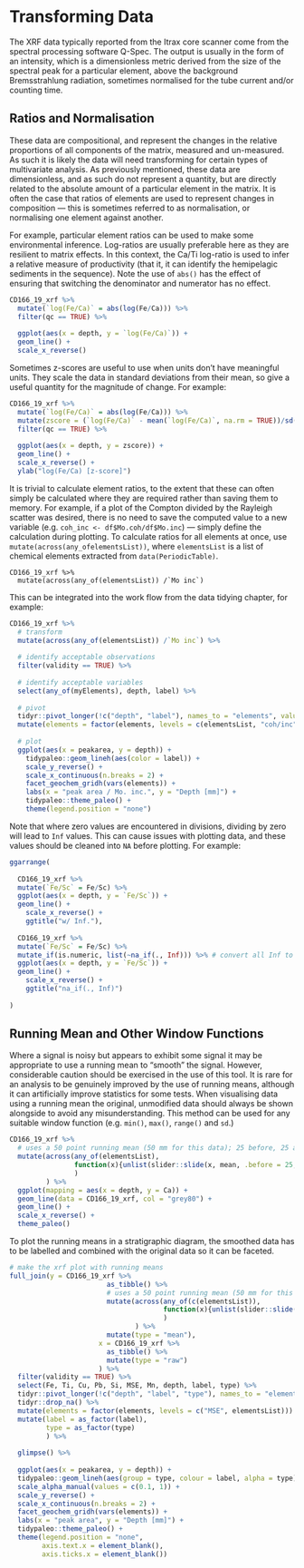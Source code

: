 # Transforming Data
The XRF data typically reported from the Itrax core scanner come from the spectral processing software Q-Spec. The output is usually in the form of an intensity, which is a dimensionless metric derived from the size of the spectral peak for a particular element, above the  background Bremsstrahlung radiation, sometimes normalised for the tube current and/or counting time. 

## Ratios and Normalisation
These data are compositional, and represent the changes in the relative proportions of all components of the matrix, measured and un-measured. As such it is likely the data will need transforming for certain types of multivariate analysis. As previously mentioned, these data are dimensionless, and as such do not represent a quantity, but are directly related to the absolute amount of a particular element in the matrix. It is often the case that ratios of elements are used to represent changes in composition --- this is sometimes referred to as normalisation, or normalising one element against another. 

For example, particular element ratios can be used to make some environmental inference. Log-ratios are usually preferable here as they are resilient to matrix effects. In this context, the Ca/Ti log-ratio is used to infer a relative measure of productivity (that it, it can identify the hemipelagic sediments in the sequence). Note the use of `abs()` has the effect of ensuring that switching the denominator and numerator has no effect.

```r
CD166_19_xrf %>%
  mutate(`log(Fe/Ca)` = abs(log(Fe/Ca))) %>%
  filter(qc == TRUE) %>%
  
  ggplot(aes(x = depth, y = `log(Fe/Ca)`)) +
  geom_line() + 
  scale_x_reverse()
```
Sometimes z-scores are useful to use when units don't have meaningful units. They scale the data in standard deviations from their mean, so give a useful quantity for the magnitude of change. For example:

```r
CD166_19_xrf %>%
  mutate(`log(Fe/Ca)` = abs(log(Fe/Ca))) %>%
  mutate(zscore = (`log(Fe/Ca)` - mean(`log(Fe/Ca)`, na.rm = TRUE))/sd(`log(Fe/Ca)`, na.rm = TRUE)) %>%
  filter(qc == TRUE) %>%
  
  ggplot(aes(x = depth, y = zscore)) +
  geom_line() + 
  scale_x_reverse() +
  ylab("log(Fe/Ca) [z-score]") 
```

It is trivial to calculate element ratios, to the extent that these can often simply be calculated where they are required rather than saving them to memory. For example, if a plot of the Compton divided by the Rayleigh scatter was desired, there is no need to save the computed value to a new variable (e.g. `coh_inc <- df$Mo.coh/df$Mo.inc`) --- simply define the calculation during plotting. To calculate ratios for all elements at once, use `mutate(across(any_ofelementsList))`, where `elementsList` is a list of chemical elements extracted from `data(PeriodicTable)`.

```
CD166_19_xrf %>% 
  mutate(across(any_of(elementsList)) /`Mo inc`)
```

This can be integrated into the work flow from the data tidying chapter, for example:

```r
CD166_19_xrf %>% 
  # transform
  mutate(across(any_of(elementsList)) /`Mo inc`) %>%
  
  # identify acceptable observations
  filter(validity == TRUE) %>%
  
  # identify acceptable variables
  select(any_of(myElements), depth, label) %>% 
  
  # pivot
  tidyr::pivot_longer(!c("depth", "label"), names_to = "elements", values_to = "peakarea") %>% 
  mutate(elements = factor(elements, levels = c(elementsList, "coh/inc"))) %>%
  
  # plot
  ggplot(aes(x = peakarea, y = depth)) +
    tidypaleo::geom_lineh(aes(color = label)) +
    scale_y_reverse() +
    scale_x_continuous(n.breaks = 2) +
    facet_geochem_gridh(vars(elements)) +
    labs(x = "peak area / Mo. inc.", y = "Depth [mm]") +
    tidypaleo::theme_paleo() +
    theme(legend.position = "none")
```

Note that where zero values are encountered in divisions, dividing by zero will lead to `Inf` values. This can cause issues with plotting data, and these values should be cleaned into `NA` before plotting. For example:

```r
ggarrange(
  
  CD166_19_xrf %>%
  mutate(`Fe/Sc` = Fe/Sc) %>%
  ggplot(aes(x = depth, y = `Fe/Sc`)) + 
  geom_line() + 
    scale_x_reverse() + 
    ggtitle("w/ Inf."),
  
  CD166_19_xrf %>%
  mutate(`Fe/Sc` = Fe/Sc) %>%
  mutate_if(is.numeric, list(~na_if(., Inf))) %>% # convert all Inf to NA
  ggplot(aes(x = depth, y = `Fe/Sc`)) + 
  geom_line() + 
    scale_x_reverse() + 
    ggtitle("na_if(., Inf)")
  
)
```

## Running Mean and Other Window Functions

Where a signal is noisy but appears to exhibit some signal it may be appropriate to use a running mean to "smooth" the signal. However, considerable caution should be exercised in the use of this tool. It is rare for an analysis to be genuinely improved by the use of running means, although it can artificially improve statistics for some tests. When visualising data using a running mean the original, unmodified data should always be shown alongside to avoid any misunderstanding. This method can be used for any suitable window function (e.g. `min()`, `max()`, `range()` and `sd`.)

```r
CD166_19_xrf %>%
  # uses a 50 point running mean (50 mm for this data); 25 before, 25 after
  mutate(across(any_of(elementsList), 
                function(x){unlist(slider::slide(x, mean, .before = 25, .after = 25))}
                )
         ) %>%
  ggplot(mapping = aes(x = depth, y = Ca)) + 
  geom_line(data = CD166_19_xrf, col = "grey80") + 
  geom_line() + 
  scale_x_reverse() +
  theme_paleo()
```

To plot the running means in a stratigraphic diagram, the smoothed data has to be labelled and combined with the original data so it can be faceted.

```r
# make the xrf plot with running means
full_join(y = CD166_19_xrf %>%
                        as_tibble() %>%
                        # uses a 50 point running mean (50 mm for this data); 25 before, 25 after
                        mutate(across(any_of(c(elementsList)), 
                                      function(x){unlist(slider::slide(x, mean, .before = 25, .after = 25))}
                                      )
                               ) %>%
                        mutate(type = "mean"), 
                      x = CD166_19_xrf %>% 
                        as_tibble() %>% 
                        mutate(type = "raw")
                      ) %>% 
  filter(validity == TRUE) %>%
  select(Fe, Ti, Cu, Pb, Si, MSE, Mn, depth, label, type) %>%
  tidyr::pivot_longer(!c("depth", "label", "type"), names_to = "elements", values_to = "peakarea") %>% 
  tidyr::drop_na() %>%
  mutate(elements = factor(elements, levels = c("MSE", elementsList))) %>%
  mutate(label = as_factor(label),
         type = as_factor(type)
         ) %>%
  
  glimpse() %>%
  
  ggplot(aes(x = peakarea, y = depth)) +
  tidypaleo::geom_lineh(aes(group = type, colour = label, alpha = type)) +
  scale_alpha_manual(values = c(0.1, 1)) +
  scale_y_reverse() +
  scale_x_continuous(n.breaks = 2) +
  facet_geochem_gridh(vars(elements)) +
  labs(x = "peak area", y = "Depth [mm]") +
  tidypaleo::theme_paleo() +
  theme(legend.position = "none",
        axis.text.x = element_blank(),
        axis.ticks.x = element_blank())
```

